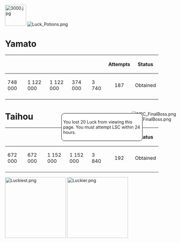 [[File:3000.jpg|thumb|69px|right]]
[[File:Luck Potions.png|thumb|right]]
=Yamato=
{| class="wikitable"
!style="text-align: center;"|{{Template:Fuel}}
!style="text-align: center;"|{{Template:Ammo}}
!style="text-align: center;"|{{Template:Steel}}
!style="text-align: center;"|{{Template:Bauxite}}
!style="text-align: center;"|{{Template:DM}}
!style="text-align: center;"|Attempts
!style="text-align: center;"|Status
|-
|748 000
|1 122 000
|1 122 000
|374 000
|3 740
!style="text-align: center;"|187
!style="text-align: center;"|Obtained
|-
|}
=Taihou=
{| class="wikitable"
!style="text-align: center;"|{{Template:Fuel}}
!style="text-align: center;"|{{Template:Ammo}}
!style="text-align: center;"|{{Template:Steel}}
!style="text-align: center;"|{{Template:Bauxite}}
!style="text-align: center;"|{{Template:DM}}
!style="text-align: center;"|Attempts
!style="text-align: center;"|Status
|-
|672 000
|672 000
|1 152 000
|1 152 000
|3 840
!style="text-align: center;"|192
!style="text-align: center;"|Obtained
|-
|}
[[File:Luckiest.png|200px]]
[[File:Luckier.png|200px]]
<div style="position:fixed; top:400px; right:130px;">[[File:NPC_FinalBoss.png|link=]]</div>
<div style="position:fixed; top:420px; right:280px;">
<div style="color:navyblue;background:white;border:solid 1px black;width:255px;border-radius:10px;padding:5px; z-index:3">You lost 20 Luck from viewing this page. You must attempt LSC within 24 hours.
</div>